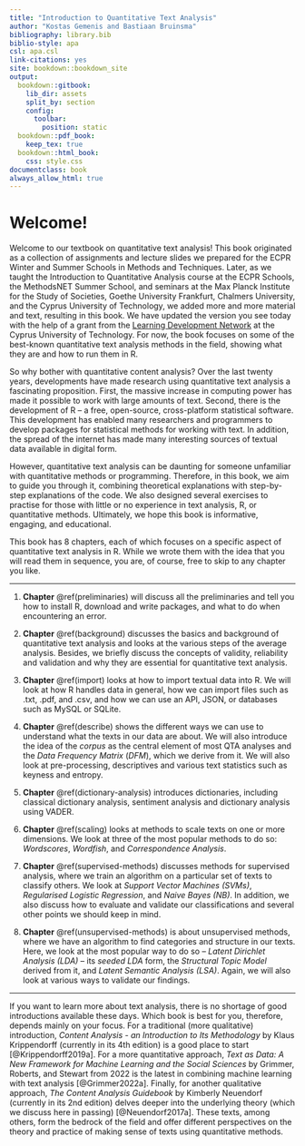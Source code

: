 ```yaml
---
title: "Introduction to Quantitative Text Analysis"
author: "Kostas Gemenis and Bastiaan Bruinsma"
bibliography: library.bib
biblio-style: apa
csl: apa.csl
link-citations: yes
site: bookdown::bookdown_site
output:
  bookdown::gitbook:
    lib_dir: assets
    split_by: section
    config:
      toolbar:
        position: static
  bookdown::pdf_book:
    keep_tex: true
  bookdown::html_book:
    css: style.css
documentclass: book
always_allow_html: true
---
```


# Welcome! {.unnumbered}

Welcome to our textbook on quantitative text analysis! This book originated as a collection of assignments and lecture slides we prepared for the ECPR Winter and Summer Schools in Methods and Techniques. Later, as we taught the Introduction to Quantitative Analysis course at the ECPR Schools, the MethodsNET Summer School, and seminars at the Max Planck Institute for the Study of Societies, Goethe University Frankfurt, Chalmers University, and the Cyprus University of Technology, we added more and more material and text, resulting in this book. We have updated the version you see today with the help of a grant from the [Learning Development Network](https://ldn.cut.ac.cy/) at the Cyprus University of Technology. For now, the book focuses on some of the best-known quantitative text analysis methods in the field, showing what they are and how to run them in R.

So why bother with quantitative content analysis? Over the last twenty years, developments have made research using quantitative text analysis a fascinating proposition. First, the massive increase in computing power has made it possible to work with large amounts of text. Second, there is the development of R -- a free, open-source, cross-platform statistical software. This development has enabled many researchers and programmers to develop packages for statistical methods for working with text. In addition, the spread of the internet has made many interesting sources of textual data available in digital form.

However, quantitative text analysis can be daunting for someone unfamiliar with quantitative methods or programming. Therefore, in this book, we aim to guide you through it, combining theoretical explanations with step-by-step explanations of the code. We also designed several exercises to practise for those with little or no experience in text analysis, R, or quantitative methods. Ultimately, we hope this book is informative, engaging, and educational.

This book has 8 chapters, each of which focuses on a specific aspect of quantitative text analysis in R. While we wrote them with the idea that you will read them in sequence, you are, of course, free to skip to any chapter you like.

------------------------------------------------------------------------

1.  **Chapter** \@ref(preliminaries) will discuss all the preliminaries and tell you how to install R, download and write packages, and what to do when encountering an error.

2.  **Chapter** \@ref(background) discusses the basics and background of quantitative text analysis and looks at the various steps of the average analysis. Besides, we briefly discuss the concepts of validity, reliability and validation and why they are essential for quantitative text analysis.

3.  **Chapter** \@ref(import) looks at how to import textual data into R. We will look at how R handles data in general, how we can import files such as .txt, .pdf, and .csv, and how we can use an API, JSON, or databases such as MySQL or SQLite.

4.  **Chapter** \@ref(describe) shows the different ways we can use to understand what the texts in our data are about. We will also introduce the idea of the *corpus* as the central element of most QTA analyses and the *Data Frequency Matrix* (*DFM*), which we derive from it. We will also look at pre-processing, descriptives and various text statistics such as keyness and entropy.

5.  **Chapter** \@ref(dictionary-analysis) introduces dictionaries, including classical dictionary analysis, sentiment analysis and dictionary analysis using VADER.

6.  **Chapter** \@ref(scaling) looks at methods to scale texts on one or more dimensions. We look at three of the most popular methods to do so: *Wordscores*, *Wordfish*, and *Correspondence Analysis*.

7.  **Chapter** \@ref(supervised-methods) discusses methods for supervised analysis, where we train an algorithm on a particular set of texts to classify others. We look at *Support Vector Machines (SVMs)*, *Regularised Logistic Regression*, and *Naive Bayes (NB)*. In addition, we also discuss how to evaluate and validate our classifications and several other points we should keep in mind.

8.  **Chapter** \@ref(unsupervised-methods) is about unsupervised methods, where we have an algorithm to find categories and structure in our texts. Here, we look at the most popular way to do so – *Latent Dirichlet Analysis (LDA)* – its *seeded LDA* form, the *Structural Topic Model* derived from it, and *Latent Semantic Analysis (LSA)*. Again, we will also look at various ways to validate our findings.

------------------------------------------------------------------------

If you want to learn more about text analysis, there is no shortage of good introductions available these days. Which book is best for you, therefore, depends mainly on your focus. For a traditional (more qualitative) introduction, *Content Analysis - an Introduction to Its Methodology* by Klaus Krippendorff (currently in its 4th edition) is a good place to start [@Krippendorff2019a]. For a more quantitative approach, *Text as Data: A New Framework for Machine Learning and the Social Sciences* by Grimmer, Roberts, and Stewart from 2022 is the latest in combining machine learning with text analysis [@Grimmer2022a]. Finally, for another qualitative approach, *The Content Analysis Guidebook* by Kimberly Neuendorf (currently in its 2nd edition) delves deeper into the underlying theory (which we discuss here in passing) [@Neuendorf2017a]. These texts, among others, form the bedrock of the field and offer different perspectives on the theory and practice of making sense of texts using quantitative methods.
